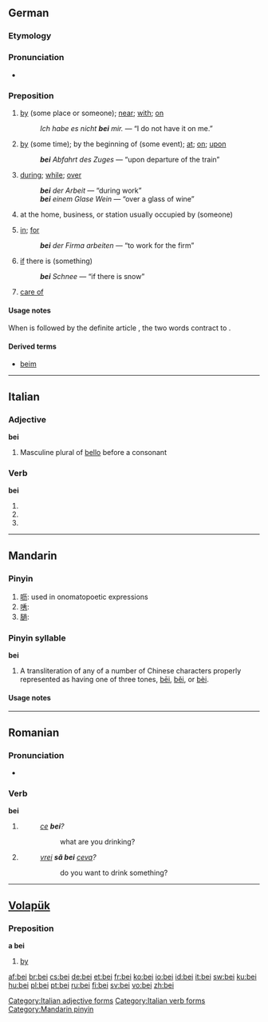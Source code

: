 {{also|bēi|běi|bèi}}
==German==

===Etymology===
{{etyl|goh}} {{term|bī}}

===Pronunciation===
* {{audio|De-bei.ogg|audio}}

===Preposition===
{{infl|de|preposition|+ dative}}

# {{context|with something that has a location}} [[by]] (some place or someone); [[near]]; [[with]]; [[on]]
#: ''Ich habe es nicht '''bei''' mir.'' — “I do not have it on me.”
# {{context|with something that has a definite time}} [[by]] (some time); by the beginning of (some event); [[at]]; [[on]]; [[upon]]
#: '''''bei''' Abfahrt des Zuges'' — “upon departure of the train”
# {{context|with something that has a duration}} [[during]]; [[while]]; [[over]]
#: '''''bei''' der Arbeit'' — “during work”
#: '''''bei''' einem Glase Wein'' — “over a glass of wine”
# {{context|with a person, business name, or job title}} at the home, business, or station usually occupied by (someone)
# {{context|with an organization}} [[in]]; [[for]]
#: '''''bei''' der Firma arbeiten'' — “to work for the firm”
# {{context|with something that may or may not occur}} [[if]] there is (something)
#: '''''bei''' Schnee'' — “if there is snow”
# {{context|in a postal address}} [[care of]]

====Usage notes====
When {{term|bei}} is followed by the definite article {{term|dem||the}}, the two words contract to {{term|beim}}.

====Derived terms====
* [[beim]]

----

==Italian==

===Adjective===
'''bei'''

# Masculine plural of [[bello#Italian|bello]] before a consonant

===Verb===
'''bei'''

# {{form of|[[second-person|Second-person]] [[singular]] [[present tense]]|[[beare#Italian|beare]]|lang=Italian}}
# {{form of|[[first-person|First-person]] singular, second-person singular and [[third-person]] singular [[present subjunctive]]|beare#Italian|beare|lang=Italian}}
# {{form of|Third-person singular [[imperative]]|beare#Italian|beare|lang=Italian}}

[[Category:Italian adjective forms]]
[[Category:Italian verb forms]]

----

==Mandarin==

===Pinyin===
{{cmn-alt-pinyin|bei|bei0|bei5}}

# [[呖]]: used in onomatopoetic expressions
# [[唀]]:
# [[膼]]:

===Pinyin syllable===
'''bei'''

# A transliteration of any of a number of Chinese characters properly represented as having one of three tones, [[bēi]], [[běi]], or [[bèi]].

====Usage notes====
{{zh-tone}}

[[Category:Mandarin pinyin]]

----

==Romanian==

===Pronunciation===
* {{IPA|[bej]|lang=ro}}

===Verb===
'''bei'''

# {{ro-form-verb|2s|pres|bea}}
#: ''[[ce]] '''bei'''?''
#:: what are you drinking?
# {{ro-form-verb|2s|sub|bea}}
#: ''[[vrei]] '''să bei''' [[ceva]]?''
#:: do you want to drink something?

----

==[[Volapük]]==

===Preposition===
'''a bei'''

# [[by]]

[[af:bei]]
[[br:bei]]
[[cs:bei]]
[[de:bei]]
[[et:bei]]
[[fr:bei]]
[[ko:bei]]
[[io:bei]]
[[id:bei]]
[[it:bei]]
[[sw:bei]]
[[ku:bei]]
[[hu:bei]]
[[pl:bei]]
[[pt:bei]]
[[ru:bei]]
[[fi:bei]]
[[sv:bei]]
[[vo:bei]]
[[zh:bei]]